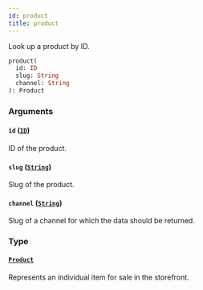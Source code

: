 ```yaml
---
id: product
title: product
---
```


Look up a product by ID.

```graphql
product(
  id: ID
  slug: String
  channel: String
): Product

```

### Arguments

#### `id` ([`ID`](../../../developer/api-reference/scalars/id))

ID of the product.

#### `slug` ([`String`](../../../developer/api-reference/scalars/string))

Slug of the product.

#### `channel` ([`String`](../../../developer/api-reference/scalars/string))

Slug of a channel for which the data should be returned.

### Type

#### [`Product`](../../../developer/api-reference/objects/product)

Represents an individual item for sale in the storefront.
